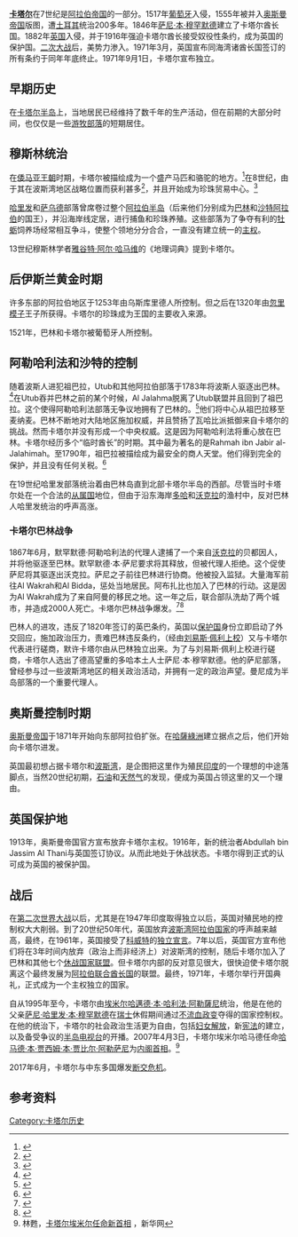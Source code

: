 {{noteTA
|1=zh-hans:卡塔尔; zh-hant:卡塔爾; zh-tw:卡達; zh-sg:卡塔尔;
|2=zh-hans:多哈; zh-hant:多哈; zh-tw:杜哈;
|3=zh-hans:阿拉伯联合酋长国; zh-hant:阿拉伯聯合酋長國; zh-tw:阿拉伯聯合大公國;
|4=zh-hans:阿联酋; zh-hant:阿聯酋; zh-tw:阿聯;
}}

{{卡塔尔历史}}

'''[[卡塔尔|卡塔尔]]'''在7世纪是[[阿拉伯帝国|阿拉伯帝国]]的一部分。1517年[[葡萄牙|葡萄牙]]入侵，1555年被并入[[奥斯曼帝国|奥斯曼帝国]]版图，遭[[土耳其|土耳其]]统治200多年。1846年[[萨尼·本·穆罕默德|萨尼·本·穆罕默德]]建立了卡塔尔酋长国。1882年[[英国|英国]]入侵，并于1916年强迫卡塔尔酋长接受奴役性条约，成为英国的保护国。[[二次大战|二次大战]]后，美势力渗入。1971年3月，英国宣布同海湾诸酋长国签订的所有条约于同年年底终止。1971年9月1日，卡塔尔宣布独立。

== 早期历史 ==
在[[卡塔尔|卡塔尔半岛]]上，当地居民已经维持了数千年的生产活动，但在前期的大部分时间，也仅仅是一些[[游牧民族|游牧部落]]的短期居住。

== 穆斯林统治 ==
在[[倭马亚王朝|倭马亚王朝]]时期，卡塔尔被描绘成为一个盛产马匹和骆驼的地方。<ref name="rahmanh">{{Harvnb|Rahman|2006|pp=34}}</ref>在8世纪，由于其在波斯湾地区战略位置而获利甚多<ref>{{cite book|title=A political chronology of the Middle East|url=https://books.google.com/books?id=eCSOT0_JAnwC|publisher=Routledge / Europa Publications|year=2001|page=192|isbn=978-1857431155|access-date=2016-11-06|archive-date=2020-08-07|archive-url=https://web.archive.org/web/20200807222556/https://books.google.com/books?id=eCSOT0_JAnwC|dead-url=no}}</ref>，并且开始成为珍珠贸易中心。<ref name="kogan">{{cite book|last=Page|first=Kogan|title=Middle East Review 2003-04: The Economic and Business Report|url=https://books.google.com/books?id=78ACLNgHdf4C|publisher=Kogan Page Ltd|page=169|year=2004|isbn=978-0749440664|access-date=2016-11-06|archive-date=2019-06-11|archive-url=https://web.archive.org/web/20190611000302/https://books.google.com/books?id=78ACLNgHdf4C|dead-url=no}}</ref>

[[哈里发|哈里发]]和[[萨乌德|萨乌德]]部落曾席卷过整个[[阿拉伯半岛|阿拉伯半岛]]（后来他们分别成为[[巴林|巴林]]和[[沙特阿拉伯|沙特阿拉伯]]的国王），并沿海岸线定居，进行捕鱼和珍珠养殖。这些部落为了争夺有利的[[牡蛎|牡蛎]]饲养场经常相互争斗，使整个领地分分合合，一直没有建立统一的[[主权|主权]]。

13世纪穆斯林学者[[雅谷特·阿尔·哈马维|雅谷特·阿尔·哈马维]]的《地理词典》提到卡塔尔。

== 后伊斯兰黄金时期 ==
许多东部的阿拉伯地区于1253年由乌斯库里德人所控制。但之后在1320年由[[忽里模子|忽里模子]]王子所获得。卡塔尔的珍珠成为王国的主要收入来源。

1521年，巴林和卡塔尔被葡萄牙人所控制。

== 阿勒哈利法和沙特的控制 ==
随着波斯人进犯祖巴拉，Utub和其他阿拉伯部落于1783年将波斯人驱逐出巴林。<ref>{{cite web|url=http://www.qdl.qa/en/archive/81055/vdc_100023575945.0x0000c3|title='Gazetteer of the Persian Gulf. Vol I. Historical. Part IA & IB. J G Lorimer. 1915' [839] (994/1782)|publisher=qdl.qa|page=840|accessdate=16 January 2015|archive-date=2015-01-20|archive-url=https://web.archive.org/web/20150120034122/http://www.qdl.qa/en/archive/81055/vdc_100023575945.0x0000c3|dead-url=no}}</ref>在Utub吞并巴林之前的某个时候，Al Jalahma脱离了Utub联盟并且回到了祖巴拉。这个使得阿勒哈利法部落无争议地拥有了巴林的。<ref>{{cite web|url=http://www.qdl.qa/en/archive/81055/vdc_100023575945.0x0000c4|title='Gazetteer of the Persian Gulf. Vol I. Historical. Part IA & IB. J G Lorimer. 1915' [840] (995/1782)|publisher=qdl.qa|page=840|accessdate=16 January 2015|archive-date=2020-02-06|archive-url=https://web.archive.org/web/20200206084239/https://www.qdl.qa/en/archive/81055/vdc_100023575945.0x0000c4|dead-url=no}}</ref>他们将中心从祖巴拉移至麦纳麦。巴林不断地对大陆地区施加权威，并且赞扬了瓦哈比派抵御来自卡塔尔的挑战。然而卡塔尔并没有形成一个中央权威。这是因为阿勒哈利法将重心放在巴林。卡塔尔经历多个“临时酋长”的时期。其中最为著名的是Rahmah ibn Jabir al-Jalahimah。至1790年，祖巴拉被描绘成为最安全的商人天堂。他们得到完全的保护，并且没有任何关税。<ref>{{cite web|url=http://www.qdl.qa/en/archive/81055/vdc_100023575945.0x000091|title='Gazetteer of the Persian Gulf. Vol I. Historical. Part IA & IB. J G Lorimer. 1915' [789] (944/1782)|publisher=qdl.qa|accessdate=28 January 2015|archive-date=2020-02-06|archive-url=https://web.archive.org/web/20200206083918/https://www.qdl.qa/en/archive/81055/vdc_100023575945.0x000091|dead-url=no}}</ref>

在19世纪哈里发部落统治着由巴林岛直到北部卡塔尔半岛的西部。尽管当时卡塔尔处在一个合法的[[从属国|从属国]]地位，但由于沿东海岸[[多哈|多哈]]和[[沃克拉|沃克拉]]的渔村中，反对巴林人哈里发统治的呼声高涨。

===卡塔尔巴林战争===
{{Main|卡塔尔巴林战争}}
1867年6月，默罕默德·阿勒哈利法的代理人逮捕了一个来自[[沃克拉|沃克拉]]的贝都因人，并将他驱逐至巴林。默罕默德·本·萨尼要求将其释放，但被代理人拒绝。这个促使萨尼将其驱逐出沃克拉。萨尼之子前往巴林进行协商。他被投入监狱。大量海军前往Al Wakrah和Al Bidda，惩处当地居民。阿布扎比也加入了巴林的行动。这是因为Al Wakrah成为了来自阿曼的移民之地。这一年之后，联合部队洗劫了两个城市，并造成2000人死亡。卡塔尔巴林战争爆发。<ref>{{cite web|url=http://www.qdl.qa/en/archive/81055/vdc_100023462215.0x000024|title=‘A collection of treaties, engagements and sanads relating to India and neighbouring countries [...] Vol XI containing the treaties, & c., relating to Aden and the south western coast of Arabia, the Arab principalities in the Persian Gulf, Muscat (Oman), Baluchistan and the North-West Frontier Province’ [113v] (235/822)|publisher=Qatar Digital Library|accessdate=12 January 2015|archive-date=2019-07-16|archive-url=https://web.archive.org/web/20190716052452/https://www.qdl.qa/en/archive/81055/vdc_100023462215.0x000024|dead-url=no}}</ref><ref>{{cite web|url=http://www.qdl.qa/en/archive/81055/vdc_100023636219.0x000010|title='File 19/243 IV Zubarah' [8r] (15/322)|publisher=Qatar Digital Library|accessdate=12 January 2015|archive-date=2019-07-16|archive-url=https://web.archive.org/web/20190716054015/https://www.qdl.qa/en/archive/81055/vdc_100023636219.0x000010|dead-url=no}}</ref>

巴林人的进攻，违反了1820年签订的英巴条约，英国以[[保护国|保护国]]身份立即启动了外交回应，施加政治压力，责难巴林违反条约，（经由[[刘易斯·佩利|刘易斯·佩利]][[上校|上校]]）又与卡塔尔代表进行磋商，默许卡塔尔由从巴林独立出来。为了与刘易斯·佩利上校进行磋商，卡塔尔人选出了德高望重的多哈本土人士萨尼·本·穆罕默德。他的萨尼部落，曾经参与过一些波斯湾地区的相关政治活动，并拥有一定的政治声望。曼尼成为半岛部落的一个重要代理人。

== 奥斯曼控制时期 ==
[[奥斯曼帝国|奥斯曼帝国]]于1871年开始向东部阿拉伯扩张。在[[哈薩綠洲|哈薩綠洲]]建立据点之后，他们开始向卡塔尔进发。

英国最初想占据卡塔尔和[[波斯湾|波斯湾]]，是企图把这里作为殖民[[印度|印度]]的一个理想的中途落脚点，当然20世纪初期，[[石油|石油]]和[[天然气|天然气]]的发现，便成为英国占领这里的又一个理由。

== 英国保护地 ==
1913年，奥斯曼帝国官方宣布放弃卡塔尔主权。1916年，新的统治者Abdullah bin Jassim Al Thani与英国签订协议。从而此地处于休战状态。卡塔尔得到正式的认可成为英国的被保护国。

== 战后 ==
在[[第二次世界大战|第二次世界大战]]以后，尤其是在1947年印度取得独立以后，英国对殖民地的控制权大大削弱。到了20世纪50年代，英国放弃[[波斯湾|波斯湾]][[阿拉伯国家|阿拉伯国家]]的呼声越来越高，最终，在1961年，英国接受了[[科威特|科威特]]的[[独立宣言|独立宣言]]。7年以后，英国官方宣布他们将在3年时间内放弃（政治上而非经济上）对波斯湾的控制，随后卡塔尔加入了巴林和其他七个[[休战国家联盟|休战国家联盟]]。但卡塔尔内部的反对意见很大，很快迫使卡塔尔脱离这个最终发展为[[阿拉伯联合酋长国|阿拉伯联合酋长国]]的联盟。最终，1971年，卡塔尔举行开国典礼，正式成为一个主权独立的国家。

自从1995年至今，卡塔尔由[[埃米尔|埃米尔]][[哈邁德·本·哈利法·阿勒薩尼|哈邁德·本·哈利法·阿勒薩尼]]统治，他是在他的父亲[[萨尼·哈里发·本·穆罕默德|萨尼·哈里发·本·穆罕默德]]在[[瑞士|瑞士]]休假期间通过[[政变|不流血政变]]夺得的国家控制权。在他的统治下，卡塔尔的社会政治生活更为自由，包括[[妇女解放|妇女解放]]，新[[宪法|宪法]]的建立，以及备受争议的[[半岛电视台|半岛电视台]]的开播。2007年4月3日，卡塔尔埃米尔哈马德任命[[哈马德·本·贾西姆·本·贾比尔·阿勒萨尼|哈马德·本·贾西姆·本·贾比尔·阿勒萨尼]]为[[内阁|内阁]][[首相|首相]]。<ref>林甦，[http://news.xinhuanet.com/world/2007-04/03/content_5930767.htm 卡塔尔埃米尔任命新首相] {{Wayback|url=http://news.xinhuanet.com/world/2007-04/03/content_5930767.htm |date=20150402175853 }}，新华网</ref>

2017年6月，卡塔尔与中东多国爆发[[2017年卡達外交危機|断交危机]]。

==参考资料==
{{Reflist}}

{{卡塔尔专题}}
{{亚洲题目|历史}}

[[Category:卡塔尔历史|Category:卡塔尔历史]]